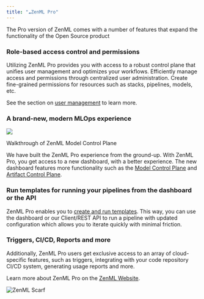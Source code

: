 ```yaml
---
title: "☁️ZenML Pro"
---
```


The Pro version of ZenML comes with a number of features that expand the functionality of the Open Source product

### Role-based access control and permissions

Utilizing ZenML Pro provides you with access to a robust control plane that unifies user management and optimizes your workflows. Efficiently manage access and permissions through centralized user administration. Create fine-grained permissions for resources such as stacks, pipelines, models, etc.

See the section on [user management](/getting-started/zenml-pro/user-management) to learn more.

### A brand-new, modern MLOps experience

![](/images/getting-started/files%2Fv0%2Fb%2Fgitbook-x-prod.appspot.com%2Fo%2Fspaces%252FSXceRPgF1t4PqY7HbePb%252Fuploads%252Fgit-blob-646b6b8aa99d1a223f2984e2cb23725b0a357a64%252Fmcp_walkthrough.gif)

Walkthrough of ZenML Model Control Plane

We have built the ZenML Pro experience from the ground-up. With ZenML Pro, you get access to a new dashboard, with a better experience. The new dashboard features more functionality such as the [Model Control Plane](/user-guide/starter-guide/track-ml-models) and [Artifact Control Plane](/user-guide/starter-guide/manage-artifacts).

### Run templates for running your pipelines from the dashboard or the API

ZenML Pro enables you to [create and run templates](/how-to/create-and-run-templates). This way, you can use the dashboard or our Client/REST API to run a pipeline with updated configuration which allows you to iterate quickly with minimal friction.

### Triggers, CI/CD, Reports and more

Additionally, ZenML Pro users get exclusive access to an array of cloud-specific features, such as triggers, integrating with your code repository CI/CD system, generating usage reports and more.

Learn more about ZenML Pro on the [ZenML Website](https://zenml.io/pro).

![ZenML Scarf](/images/getting-started)